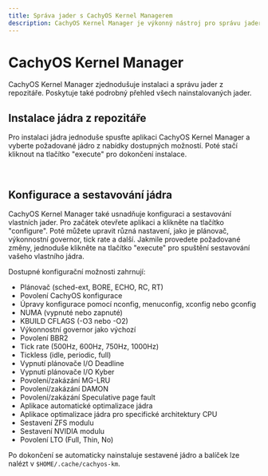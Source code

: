 ```yaml
---
title: Správa jader s CachyOS Kernel Managerem
description: CachyOS Kernel Manager je výkonný nástroj pro správu jader, který umožňuje uživatelům snadno instalovat nebo sestavovat vlastní jádra s lehkostí.
---
```



# CachyOS Kernel Manager

CachyOS Kernel Manager zjednodušuje instalaci a správu jader z repozitáře. Poskytuje také podrobný přehled všech nainstalovaných jader.

## Instalace jádra z repozitáře

Pro instalaci jádra jednoduše spusťte aplikaci CachyOS Kernel Manager a vyberte požadované jádro z nabídky dostupných možností.
Poté stačí kliknout na tlačítko "execute" pro dokončení instalace.

<br />
<ImageComponent imgsrc={import('~/assets/images/cachyos-km1.png')} />

## Konfigurace a sestavování jádra

CachyOS Kernel Manager také usnadňuje konfiguraci a sestavování vlastních jader. Pro začátek otevřete aplikaci a klikněte na tlačítko "configure". Poté můžete upravit různá nastavení, jako je plánovač, výkonnostní governor, tick rate a další. Jakmile provedete požadované změny, jednoduše klikněte na tlačítko "execute" pro spuštění sestavování vašeho vlastního jádra.

Dostupné konfigurační možnosti zahrnují:

- Plánovač (sched-ext, BORE, ECHO, RC, RT)
- Povolení CachyOS konfigurace
- Úpravy konfigurace pomocí nconfig, menuconfig, xconfig nebo gconfig
- NUMA (vypnuté nebo zapnuté)
- KBUILD CFLAGS (-O3 nebo -O2)
- Výkonnostní governor jako výchozí
- Povolení BBR2
- Tick rate (500Hz, 600Hz, 750Hz, 1000Hz)
- Tickless (idle, periodic, full)
- Vypnutí plánovače I/O Deadline
- Vypnutí plánovače I/O Kyber
- Povolení/zakázání MG-LRU
- Povolení/zakázání DAMON
- Povolení/zakázání Speculative page fault
- Aplikace automatické optimalizace jádra
- Aplikace optimalizace jádra pro specifické architektury CPU
- Sestavení ZFS modulu
- Sestavení NVIDIA modulu
- Povolení LTO (Full, Thin, No)

Po dokončení se automaticky nainstaluje sestavené jádro a balíček lze nalézt v `$HOME/.cache/cachyos-km`.

<br />
<ImageComponent imgsrc={import('~/assets/images/cachyos-km2.png')} />
